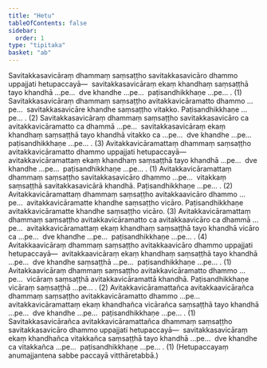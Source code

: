 ```yaml
---
title: "Hetu"
tableOfContents: false
sidebar:
  order: 1
type: "tipitaka"
basket: "ab"
---
```



<DynamicBreadcrumb />

<Division number="59">

<Paragraph number="249">
Savitakkasavicāraṃ dhammaṃ saṃsaṭṭho savitakkasavicāro dhammo uppajjati hetupaccayā—  savitakkasavicāraṃ ekaṃ khandhaṃ saṃsaṭṭhā tayo khandhā …pe…  dve khandhe …pe…  paṭisandhikkhaṇe …pe… . (1)
</Paragraph>

<Paragraph number="250">
Savitakkasavicāraṃ dhammaṃ saṃsaṭṭho avitakkavicāramatto dhammo …pe…  savitakkasavicāre khandhe saṃsaṭṭho vitakko. Paṭisandhikkhaṇe …pe… . (2)
</Paragraph>

<Paragraph number="251">
Savitakkasavicāraṃ dhammaṃ saṃsaṭṭho savitakkasavicāro ca avitakkavicāramatto ca dhammā …pe…  savitakkasavicāraṃ ekaṃ khandhaṃ saṃsaṭṭhā tayo khandhā vitakko ca …pe…  dve khandhe …pe…  paṭisandhikkhaṇe …pe… . (3)
</Paragraph>

</Division>
<Division number="60">

<Paragraph number="252">
Avitakkavicāramattaṃ dhammaṃ saṃsaṭṭho avitakkavicāramatto dhammo uppajjati hetupaccayā—  avitakkavicāramattaṃ ekaṃ khandhaṃ saṃsaṭṭhā tayo khandhā …pe…  dve khandhe …pe…  paṭisandhikkhaṇe …pe… . (1)
</Paragraph>

<Paragraph number="253">
Avitakkavicāramattaṃ dhammaṃ saṃsaṭṭho savitakkasavicāro dhammo …pe…  vitakkaṃ saṃsaṭṭhā savitakkasavicārā khandhā. Paṭisandhikkhaṇe …pe… . (2)
</Paragraph>

<Paragraph number="254">
Avitakkavicāramattaṃ dhammaṃ saṃsaṭṭho avitakkaavicāro dhammo …pe…  avitakkavicāramatte khandhe saṃsaṭṭho vicāro. Paṭisandhikkhaṇe avitakkavicāramatte khandhe saṃsaṭṭho vicāro. (3)
</Paragraph>

<Paragraph number="255">
Avitakkavicāramattaṃ dhammaṃ saṃsaṭṭho avitakkavicāramatto ca avitakkaavicāro ca dhammā …pe…  avitakkavicāramattaṃ ekaṃ khandhaṃ saṃsaṭṭhā tayo khandhā vicāro ca …pe…  dve khandhe …pe…  paṭisandhikkhaṇe …pe… . (4)
</Paragraph>

</Division>
<Division number="61">

<Paragraph number="256">
Avitakkaavicāraṃ dhammaṃ saṃsaṭṭho avitakkaavicāro dhammo uppajjati hetupaccayā—  avitakkaavicāraṃ ekaṃ khandhaṃ saṃsaṭṭhā tayo khandhā …pe…  dve khandhe saṃsaṭṭhā …pe…  paṭisandhikkhaṇe …pe… . (1)
</Paragraph>

<Paragraph number="257">
Avitakkaavicāraṃ dhammaṃ saṃsaṭṭho avitakkavicāramatto dhammo …pe…  vicāraṃ saṃsaṭṭhā avitakkavicāramattā khandhā. Paṭisandhikkhaṇe vicāraṃ saṃsaṭṭhā …pe… . (2)
</Paragraph>

<Paragraph number="258">
Avitakkavicāramattañca avitakkaavicārañca dhammaṃ saṃsaṭṭho avitakkavicāramatto dhammo …pe…  avitakkavicāramattaṃ ekaṃ khandhañca vicārañca saṃsaṭṭhā tayo khandhā …pe…  dve khandhe …pe…  paṭisandhikkhaṇe …pe… . (1)
</Paragraph>

<Paragraph number="259">
Savitakkasavicārañca avitakkavicāramattañca dhammaṃ saṃsaṭṭho savitakkasavicāro dhammo uppajjati hetupaccayā—  savitakkasavicāraṃ ekaṃ khandhañca vitakkañca saṃsaṭṭhā tayo khandhā …pe…  dve khandhe ca vitakkañca …pe…  paṭisandhikkhaṇe …pe… . (1)
</Paragraph>

<Paragraph number="260">
(Hetupaccayaṃ anumajjantena sabbe paccayā vitthāretabbā.)
</Paragraph>
</Division>